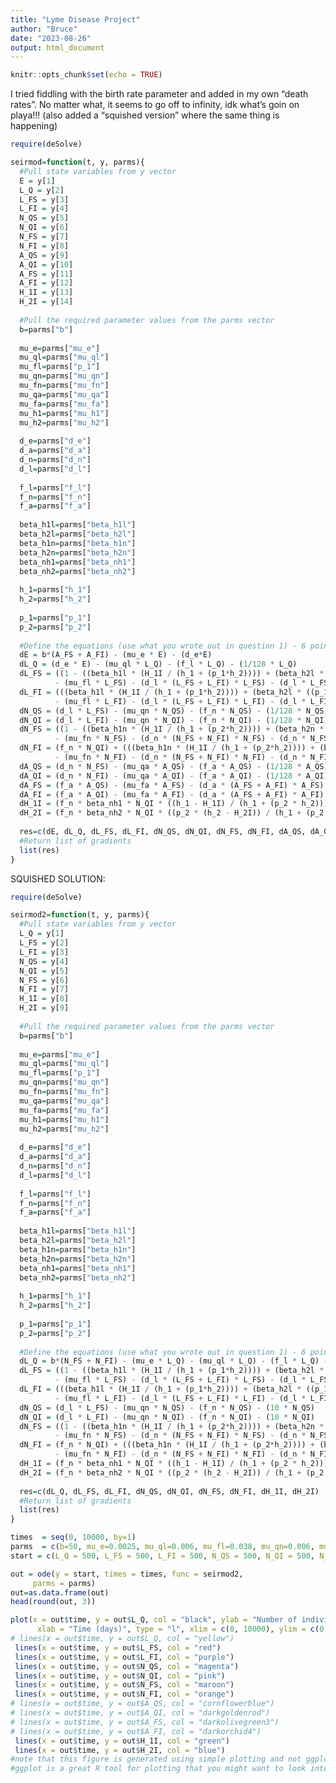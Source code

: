 ---
title: "Lyme Disease Project"
author: "Bruce"
date: "2023-08-26"
output: html_document
---

```{r setup, include=FALSE}
knitr::opts_chunk$set(echo = TRUE)
```


I tried fiddling with the birth rate parameter and added in my own "death rates". No matter what, it seems to go off to infinity, idk what's goin on playa!!! (also added a "squished version" where the same thing is happening)
```{r}
require(deSolve)

seirmod=function(t, y, parms){
  #Pull state variables from y vector
  E = y[1]
  L_Q = y[2]
  L_FS = y[3]
  L_FI = y[4]
  N_QS = y[5]
  N_QI = y[6]
  N_FS = y[7]
  N_FI = y[8]
  A_QS = y[9]
  A_QI = y[10]
  A_FS = y[11]
  A_FI = y[12]
  H_1I = y[13]
  H_2I = y[14]
  
  #Pull the required parameter values from the parms vector
  b=parms["b"]
  
  mu_e=parms["mu_e"]
  mu_ql=parms["mu_ql"]
  mu_fl=parms["p_1"]
  mu_qn=parms["mu_qn"]
  mu_fn=parms["mu_fn"]
  mu_qa=parms["mu_qa"]
  mu_fa=parms["mu_fa"]
  mu_h1=parms["mu_h1"]
  mu_h2=parms["mu_h2"]
  
  d_e=parms["d_e"]
  d_a=parms["d_a"]
  d_n=parms["d_n"]
  d_l=parms["d_l"]
  
  f_l=parms["f_l"]
  f_n=parms["f_n"]
  f_a=parms["f_a"]
  
  beta_h1l=parms["beta_h1l"]
  beta_h2l=parms["beta_h2l"]
  beta_h1n=parms["beta_h1n"]
  beta_h2n=parms["beta_h2n"]
  beta_nh1=parms["beta_nh1"]
  beta_nh2=parms["beta_nh2"]
  
  h_1=parms["h_1"]
  h_2=parms["h_2"]
  
  p_1=parms["p_1"]
  p_2=parms["p_2"]
  
  #Define the equations (use what you wrote out in question 1) - 6 points
  dE = b*(A_FS + A_FI) - (mu_e * E) - (d_e*E)
  dL_Q = (d_e * E) - (mu_ql * L_Q) - (f_l * L_Q) - (1/128 * L_Q)
  dL_FS = ((1 - ((beta_h1l * (H_1I / (h_1 + (p_1*h_2)))) + (beta_h2l * ((p_1 * H_2I) / (h_1 + (p_1*h_2)))))) * (f_l * L_Q)) - (1/128 * L_FS)
          - (mu_fl * L_FS) - (d_l * (L_FS + L_FI) * L_FS) - (d_l * L_FS)
  dL_FI = (((beta_h1l * (H_1I / (h_1 + (p_1*h_2)))) + (beta_h2l * ((p_1 * H_2I) / (h_1 + (p_1*h_2))))) * (f_l * L_Q)) - (1/128 * L_FI)
          - (mu_fl * L_FI) - (d_l * (L_FS + L_FI) * L_FI) - (d_l * L_FI)
  dN_QS = (d_l * L_FS) - (mu_qn * N_QS) - (f_n * N_QS) - (1/128 * N_QS)
  dN_QI = (d_l * L_FI) - (mu_qn * N_QI) - (f_n * N_QI) - (1/128 * N_QI)
  dN_FS = ((1 - ((beta_h1n * (H_1I / (h_1 + (p_2*h_2)))) + (beta_h2n * ((p_2 * H_2I) / (h_1 + (p_2*h_2)))))) * (f_n * N_QS)) - (1/128 * N_FS)
          - (mu_fn * N_FS) - (d_n * (N_FS + N_FI) * N_FS) - (d_n * N_FS)
  dN_FI = (f_n * N_QI) + (((beta_h1n * (H_1I / (h_1 + (p_2*h_2)))) + (beta_h2n * ((p_2 * H_2I) / (h_1 + (p_2*h_2))))) * (f_n * N_QS)) - (1/128 * N_FI)
          - (mu_fn * N_FI) - (d_n * (N_FS + N_FI) * N_FI) - (d_n * N_FI)
  dA_QS = (d_n * N_FS) - (mu_qa * A_QS) - (f_a * A_QS) - (1/128 * A_QS)
  dA_QI = (d_n * N_FI) - (mu_qa * A_QI) - (f_a * A_QI) - (1/128 * A_QI)
  dA_FS = (f_a * A_QS) - (mu_fa * A_FS) - (d_a * (A_FS + A_FI) * A_FS) - (1/128 * A_FS)
  dA_FI = (f_a * A_QI) - (mu_fa * A_FI) - (d_a * (A_FS + A_FI) * A_FI) - (1/128 * A_FI)
  dH_1I = (f_n * beta_nh1 * N_QI * ((h_1 - H_1I) / (h_1 + (p_2 * h_2)))) - (mu_h1 * H_1I) - (1/128 * H_1I)
  dH_2I = (f_n * beta_nh2 * N_QI * ((p_2 * (h_2 - H_2I)) / (h_1 + (p_2 * h_2)))) - (mu_h2 * H_2I) - (1/128 * H_2I)
  
  res=c(dE, dL_Q, dL_FS, dL_FI, dN_QS, dN_QI, dN_FS, dN_FI, dA_QS, dA_QI, dA_FS, dA_FI, dH_1I, dH_2I)
  #Return list of gradients
  list(res)
}

```


SQUISHED SOLUTION:
```{r}
require(deSolve)

seirmod2=function(t, y, parms){
  #Pull state variables from y vector
  L_Q = y[1]
  L_FS = y[2]
  L_FI = y[3]
  N_QS = y[4]
  N_QI = y[5]
  N_FS = y[6]
  N_FI = y[7]
  H_1I = y[8]
  H_2I = y[9]
  
  #Pull the required parameter values from the parms vector
  b=parms["b"]
  
  mu_e=parms["mu_e"]
  mu_ql=parms["mu_ql"]
  mu_fl=parms["p_1"]
  mu_qn=parms["mu_qn"]
  mu_fn=parms["mu_fn"]
  mu_qa=parms["mu_qa"]
  mu_fa=parms["mu_fa"]
  mu_h1=parms["mu_h1"]
  mu_h2=parms["mu_h2"]
  
  d_e=parms["d_e"]
  d_a=parms["d_a"]
  d_n=parms["d_n"]
  d_l=parms["d_l"]
  
  f_l=parms["f_l"]
  f_n=parms["f_n"]
  f_a=parms["f_a"]
  
  beta_h1l=parms["beta_h1l"]
  beta_h2l=parms["beta_h2l"]
  beta_h1n=parms["beta_h1n"]
  beta_h2n=parms["beta_h2n"]
  beta_nh1=parms["beta_nh1"]
  beta_nh2=parms["beta_nh2"]
  
  h_1=parms["h_1"]
  h_2=parms["h_2"]
  
  p_1=parms["p_1"]
  p_2=parms["p_2"]
  
  #Define the equations (use what you wrote out in question 1) - 6 points
  dL_Q = b*(N_FS + N_FI) - (mu_e * L_Q) - (mu_ql * L_Q) - (f_l * L_Q) - (10 * L_Q)
  dL_FS = ((1 - ((beta_h1l * (H_1I / (h_1 + (p_1*h_2)))) + (beta_h2l * ((p_1 * H_2I) / (h_1 + (p_1*h_2)))))) * (f_l * L_Q))
          - (mu_fl * L_FS) - (d_l * (L_FS + L_FI) * L_FS) - (d_l * L_FS) - (10 * L_FS)
  dL_FI = (((beta_h1l * (H_1I / (h_1 + (p_1*h_2)))) + (beta_h2l * ((p_1 * H_2I) / (h_1 + (p_1*h_2))))) * (f_l * L_Q))
          - (mu_fl * L_FI) - (d_l * (L_FS + L_FI) * L_FI) - (d_l * L_FI) - (10 * L_FI)
  dN_QS = (d_l * L_FS) - (mu_qn * N_QS) - (f_n * N_QS) - (10 * N_QS)
  dN_QI = (d_l * L_FI) - (mu_qn * N_QI) - (f_n * N_QI) - (10 * N_QI)
  dN_FS = ((1 - ((beta_h1n * (H_1I / (h_1 + (p_2*h_2)))) + (beta_h2n * ((p_2 * H_2I) / (h_1 + (p_2*h_2)))))) * (f_n * N_QS))
          - (mu_fn * N_FS) - (d_n * (N_FS + N_FI) * N_FS) - (d_n * N_FS) - (10 * N_FS) 
  dN_FI = (f_n * N_QI) + (((beta_h1n * (H_1I / (h_1 + (p_2*h_2)))) + (beta_h2n * ((p_2 * H_2I) / (h_1 + (p_2*h_2))))) * (f_n * N_QS))
          - (mu_fn * N_FI) - (d_n * (N_FS + N_FI) * N_FI) - (d_n * N_FI) - (10 * N_FI)
  dH_1I = (f_n * beta_nh1 * N_QI * ((h_1 - H_1I) / (h_1 + (p_2 * h_2)))) - (mu_h1 * H_1I)
  dH_2I = (f_n * beta_nh2 * N_QI * ((p_2 * (h_2 - H_2I)) / (h_1 + (p_2 * h_2)))) - (mu_h2 * H_2I)
  
  res=c(dL_Q, dL_FS, dL_FI, dN_QS, dN_QI, dN_FS, dN_FI, dH_1I, dH_2I)
  #Return list of gradients
  list(res)
}

```


```{r}
times  = seq(0, 10000, by=1)
parms  = c(b=50, mu_e=0.0025, mu_ql=0.006, mu_fl=0.038, mu_qn=0.006, mu_fn=0.028, mu_qa=0.006, mu_fa=0.018, mu_h1=0.012, mu_h2=0.012, d_e=0.01, d_a=0.0001, d_n=0.0001, d_l=0.001, f_l=0.09, f_n=0.3, f_a=0.2, beta_h1l=0.6, beta_h2l=0.6, beta_h1n=0.8, beta_h2n=0.8, beta_nh1=1, beta_nh2=1, h_1=200, h_2=500, p_1=1, p_2=1)
start = c(L_Q = 500, L_FS = 500, L_FI = 500, N_QS = 500, N_QI = 500, N_FS = 500, N_FI = 500, H_1I = 500, H_2I = 500)
```

```{r}
out = ode(y = start, times = times, func = seirmod2, 
     parms = parms)
out=as.data.frame(out)
head(round(out, 3))
```

```{r}
plot(x = out$time, y = out$L_Q, col = "black", ylab = "Number of individuals", 
      xlab = "Time (days)", type = "l", xlim = c(0, 10000), ylim = c(0,100000))
# lines(x = out$time, y = out$L_Q, col = "yellow")
 lines(x = out$time, y = out$L_FS, col = "red")
 lines(x = out$time, y = out$L_FI, col = "purple")
 lines(x = out$time, y = out$N_QS, col = "magenta")
 lines(x = out$time, y = out$N_QI, col = "pink")
 lines(x = out$time, y = out$N_FS, col = "maroon")
 lines(x = out$time, y = out$N_FI, col = "orange")
# lines(x = out$time, y = out$A_QS, col = "cornflowerblue")
# lines(x = out$time, y = out$A_QI, col = "darkgoldenrod")
# lines(x = out$time, y = out$A_FS, col = "darkolivegreen3")
# lines(x = out$time, y = out$A_FI, col = "darkorchid4")
 lines(x = out$time, y = out$H_1I, col = "green")
 lines(x = out$time, y = out$H_2I, col = "blue")
#note that this figure is generated using simple plotting and not ggplot. 
#ggplot is a great R tool for plotting that you might want to look into. 
```
